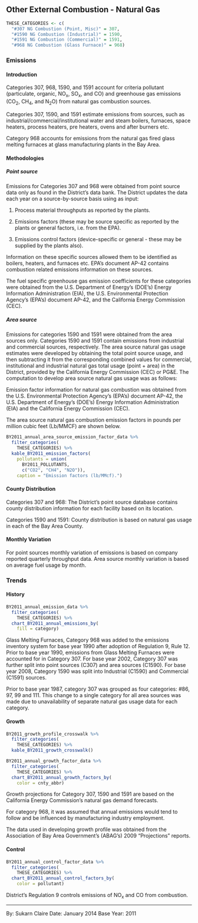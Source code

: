 ## Other External Combustion - Natural Gas {#SS-combust-external-NG}

```r
THESE_CATEGORIES <- c(
  "#307 NG Combustion (Point, Misc)" = 307,
  "#1590 NG Combustion (Industrial)" = 1590,
  "#1591 NG Combustion (Commercial)" = 1591,
  "#968 NG Combustion (Glass Furnace)" = 968)
```

### Emissions

#### Introduction {-}

Categories 307, 968, 1590, and 1591 account for criteria pollutant (particulate, organic, NO~x~, SO~x~, and CO) and greenhouse gas emissions (CO~2~, CH~4~, and N~2~O) from natural gas combustion sources.

Categories 307, 1590, and 1591 estimate emissions from sources, such as industrial/commercial/institutional water and steam boilers, furnaces, space heaters, process heaters, pre heaters, ovens and after burners etc.

Category 968 accounts for emissions from the natural gas fired glass melting furnaces at glass manufacturing plants in the Bay Area.

#### Methodologies {-}

##### Point source {-}

Emissions for Categories 307 and 968 were obtained from point source data only as found in the District's data bank. The District updates the data each year on a source-by-source basis using as input:

1. Process material throughputs as reported by the plants.

2. Emissions factors (these may be source specific as reported by the plants or general factors, i.e. from the EPA).

3. Emissions control factors (device-specific or general - these may be supplied by the plants also).

Information on these specific sources allowed them to be identified as boilers, heaters, and furnaces etc. EPA's document AP-42 contains combustion related emissions information on these sources.

The fuel specific greenhouse gas emission coefficients for these categories were obtained from the U.S. Department of Energy’s (DOE’s) Energy Information Administration (EIA), the U.S. Environmental Protection Agency’s (EPA’s) document AP-42, and the California Energy Commission (CEC).

##### Area source {-}

Emissions for categories 1590 and 1591 were obtained from the area sources only. Categories 1590 and 1591 contain emissions from industrial and commercial sources, respectively. The area source natural gas usage estimates were developed by obtaining the total point source usage, and then subtracting it from the corresponding combined values for commercial, institutional and industrial natural gas total usage (point + area) in the District, provided by the California Energy Commission (CEC) or PG&E. The computation to develop area source natural gas usage was as follows:

\begin{align}

    \text{CEC or PG&E's total natural gas usage values} & \\
– \text{District Data Bank's Point source usage values} & \\

\hline

          = \text{Area source natural gas usage values} &

\end{align}

Emission factor information for natural gas combustion was obtained from the U.S. Environmental Protection Agency’s (EPA's) document AP-42, the U.S. Department of Energy’s (DOE’s) Energy Information Administration (EIA) and the California Energy Commission (CEC).

The area source natural gas combustion emission factors in pounds per million cubic feet (Lb/MMCF) are shown below.

```r
BY2011_annual_area_source_emission_factor_data %>%
  filter_categories(
    THESE_CATEGORIES) %>%
  kable_BY2011_emission_factors(
    pollutants = union(
      BY2011_POLLUTANTS, 
      c("CO2", "CH4", "N2O")),
    caption = "Emission factors (lb/MMcf).")
```

#### County Distribution {-}

Categories 307 and 968: The District’s point source database contains county distribution information for each facility based on its location.

Categories 1590 and 1591: County distribution is based on natural gas usage in each of the Bay Area County.

#### Monthly Variation {-}

For point sources monthly variation of emissions is based on company reported quarterly throughput data. Area source monthly variation is based on average fuel usage by month.

### Trends

#### History {-}

```r
BY2011_annual_emission_data %>%
  filter_categories(
    THESE_CATEGORIES) %>%
  chart_BY2011_annual_emissions_by(
    fill = category) 
```

Glass Melting Furnaces, Category 968 was added to the emissions inventory system for base year 1990 after adoption of Regulation 9, Rule 12. Prior to base year 1990, emissions from Glass Melting Furnaces were accounted for in Category 307. For base year 2002, Category 307 was further split into point sources (C307) and area sources (C1590). For base year 2008, Category 1590 was split into Industrial (C1590) and Commercial (C1591) sources.

Prior to base year 1987, category 307 was grouped as four categories: #86, 97, 99 and 111. This change to a single category for all area sources was made due to unavailability of separate natural gas usage data for each category.

#### Growth {-}

```r
BY2011_growth_profile_crosswalk %>%
  filter_categories(
    THESE_CATEGORIES) %>%
  kable_BY2011_growth_crosswalk()
```

```r
BY2011_annual_growth_factor_data %>%
  filter_categories(
    THESE_CATEGORIES) %>%
  chart_BY2011_annual_growth_factors_by(
    color = cnty_abbr) 
```

Growth projections for Category 307, 1590 and 1591 are based on the California Energy Commission’s natural gas demand forecasts.

For category 968, it was assumed that annual emissions would tend to follow and be influenced by manufacturing industry employment.

The data used in developing growth profile was obtained from the Association of Bay Area Government's (ABAG’s) 2009 "Projections" reports.

#### Control {-}

```r
BY2011_annual_control_factor_data %>%
  filter_categories(
    THESE_CATEGORIES) %>%
  chart_BY2011_annual_control_factors_by(
    color = pollutant) 
```

District’s Regulation 9 controls emissions of NO~x~ and CO from combustion.

***

By: Sukarn Claire 
Date: January 2014 
Base Year: 2011
